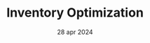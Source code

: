 ---
draft: false
date: "28 apr 2024"
title: "Inventory Optimization"
short_description: "Track inventory and prevent stock outages."
image: "/assets/imgs/icon/home/2nd/group_1000004660.svg"
meta:
  meta_title: "Inventory Optimization title"
  meta_description: "Inventory Optimization description"
---